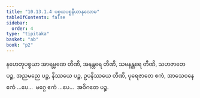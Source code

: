 ```yaml
---
title: "10.13.1.4 ပစ္စယပစ္စနီယာနုလောမ"
tableOfContents: false
sidebar:
  order: 4
type: "tipitaka"
basket: "ab"
book: "p2"
---
```



<DynamicBreadcrumb />

<Division number="385" book="p2" e="ch" v="38" p="522">

<Paragraph number="3284" book="p2">
နဟေတုပစ္စယာ အာရမ္မဏေ တီဏိ, အနန္တရေ တီဏိ, သမနန္တရေ တီဏိ, သဟဇာတေ ပဉ္စ, အညမညေ ပဉ္စ, နိဿယေ ပဉ္စ, ဥပနိဿယေ တီဏိ, ပုရေဇာတေ ဧကံ, အာသေဝနေ ဧကံ …ပေ…  မဂ္ဂေ ဧကံ …ပေ…  အဝိဂတေ ပဉ္စ.
</Paragraph>
</Division>